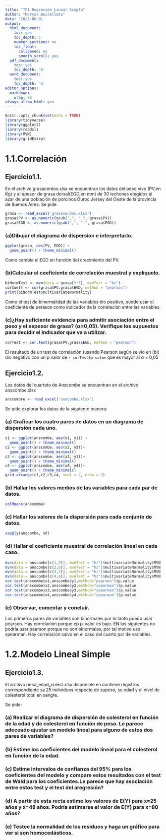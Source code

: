 ```yaml
---
title: "TP1 Regresión Lineal Simple"
author: "Marcos Buccellato"
date: '2023-06-01'
output:
  html_document:
    toc: yes
    toc_depth: 5
    number_sections: no
    toc_float:
      collapsed: no
      smooth_scroll: yes
  pdf_document:
    toc: yes
    toc_depth: '5'
  word_document:
    toc: yes
    toc_depth: '5'
editor_options:
  markdown:
    wrap: 72
always_allow_html: yes
---
```


```r
knitr::opts_chunk$set(echo = TRUE)
library(tidyverse)
library(ggplot2)
library(readxl)
library(MVN)
library(gridExtra)
```



# 1.1.Correlación 

## Ejercicio1.1.

En el archivo grasacerdos.xlsx se encuentran los datos del peso  vivo  (PV,en Kg) y al epesor de grasa dorsal(EGD,en mm) de 30 lechones elegidos al azar de una población de porcinos Duroc Jersey del Oeste de la provincia de Buenos Aires. Se pide 


```r

grasa <- read_excel('grasacerdos.xlsx')
grasa$PV <- as.numeric(gsub(",", ".", grasa$PV))
grasa$EGD <- as.numeric(gsub(",", ".", grasa$EGD))
```


### (a)Dibujar el diagrama de dispersión e interpretarlo.

```r
ggplot(grasa, aes(PV, EGD)) + 
  geom_point() + theme_minimal()
```
Como cambia el EGD en función del crecimiento del PV.

### (b)Calcular el coeficiente de correlación muestral y explíquelo. 

```r
biNormTest <- mvn(data = grasa[2:3], mvnTest = "hz")
corCoeff <- cor(grasa$PV,grasa$EGD, method = "pearson")
print(biNormTest$multivariateNormality)
```
Como el test de binormalidad de las variables dio positivo, puedo usar el coeficiente de perason como indicador de la correlación entre las variables. 

### (c)¿Hay suficiente evidencia para admitir asociación entre el peso y el espesor de grasa? (α=0,05). Verifique los supuestos para decidir el indicador que va a utilizar.

```r
corTest <- cor.test(grasa$PV,grasa$EGD, method = "pearson") 

```

El resultado de un test de correlación (usando Pearson según se vio en (b)) dio negativo con un p valor de `r corTest$p.value` que es mayor al $\alpha$ = 0,05

## Ejercicio1.2.
Los datos del cuarteto de Anscombe se encuentran en el archivo anscombe.xlsx

```r
anscombre <- read_excel('anscombe.xlsx')
```

Se pide explorar los datos de la siguiente manera: 

### (a) Graficar los cuatro pares de datos en un diagrama de dispersión cada uno.

```r
c1 <- ggplot(anscombe, aes(x1, y1)) + 
  geom_point() + theme_minimal()
c2 <- ggplot(anscombe, aes(x2, y2))+ 
  geom_point() + theme_minimal()
c3 <- ggplot(anscombe, aes(x3, y3))+ 
  geom_point() + theme_minimal()
c4 <- ggplot(anscombe, aes(x4, y4))+ 
  geom_point() + theme_minimal()
grid.arrange(c1,c2,c3,c4, ncol = 2, nrow = 2)
```

### (b) Hallar los valores medios de las variables para cada par de datos.

```r
colMeans(anscombe)
```

### (c) Hallar los valores de la dispersión para cada conjunto de datos. 
```r
sapply(anscombe, sd)
```
### (d) Hallar el coeficiente muestral de correlación lineal en cada caso.

```r
mvn(data = anscombe[c(1,5)], mvnTest = "hz")$multivariateNormality$MVN
mvn(data = anscombe[c(2,6)], mvnTest = "hz")$multivariateNormality$MVN
mvn(data = anscombe[c(3,7)], mvnTest = "hz")$multivariateNormality$MVN
mvn(data = anscombe[c(4,8)], mvnTest = "hz")$multivariateNormality$MVN
cor.test(anscombe$x1,anscombe$y1,method="pearson")$p.value
cor.test(anscombe$x2,anscombe$y2,method="spearman")$p.value
cor.test(anscombe$x3,anscombe$y3,method="spearman")$p.value
cor.test(anscombe$x4,anscombe$y4,method="spearman")$p.value

```

### (e) Observar, comentar y concluir.

Los primeros pares de variables son binormales por lo tanto puedo usar pearson. Hay correlación porque ep p-valor es bajo. EN los siguientes no podría usar pearson porque no son binormales, por tal motivo uso spearman. Hay correlación salvo en el caso del cuarto par de variables.


# 1.2.Modelo Lineal Simple

## Ejercicio1.3.
El archivo peso_edad_colest.xlsx disponible en contiene registros correspondiente sa 25 individuos respecto de supeso, su edad y el nivel de colesterol total en sangre.


Se pide:

### (a) Realizar el diagrama de dispersión de colesterol en función de la edad y de colesterol en función de peso. Le parece adecuado ajustar un modelo lineal para alguno de estos dos pares de variables? 
### (b) Estime los coeficientes del modelo lineal para el colesterol en función de la edad. 
### (c) Estime intervalos de confianza del 95% para los coeficientes del modelo y compare estos resultados con el test de Wald para los coeficientes.Le parece que hay asociación entre estos test y el test del aregresión? 
### (d) A partir de esta recta estime los valores de E(Y) para x=25 años y  x=48 años. Podría estimarse el valor de E(Y) para x=80 años?
### (e) Testee la normalidad de los residuos y haga un gráfico para ver si son homocedásticos.

